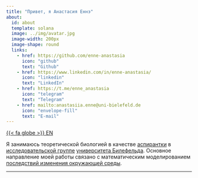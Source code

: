 ```yaml
---
title: "Привет, я Анастасия Еннэ"
about:
  id: about
  template: solana
  image: ../img/avatar.jpg
  image-width: 200px
  image-shape: round
  links: 
    - href: https://github.com/enne-anastasia
      icon: "github"
      text: "Github"
    - href: https://www.linkedin.com/in/enne-anastasia/
      icon: "linkedin"
      text: "LinkedIn"
    - href: https://t.me/enne_anastasia
      icon: "telegram"
      text: "Telegram"
    - href: mailto:anastasiia.enne@uni-bielefeld.de
      icon: "envelope-fill"
      text: "E-mail"
---
```


::: {.lang}

[{{< fa globe >}} EN](../index.html)

:::

:::{#about}

Я занимаюсь теоретической биологией в качестве [аспирантки](https://ekvv.uni-bielefeld.de/pers_publ/publ/PersonDetail.jsp?personId=356658316) в [исследовательской группе](https://www.uni-bielefeld.de/fakultaeten/biologie/forschung/arbeitsgruppen/theoretical/index.xml) [университета Билефельда](https://www.uni-bielefeld.de/). Основное направление моей работы связано с математическим моделированием [последствий изменения окружающей среды](https://cmsedit.uni-bielefeld.de/fakultaeten/biologie/forschung/arbeitsgruppen/theoretical/research/individualised-niches-in/index.xml).

:::

---